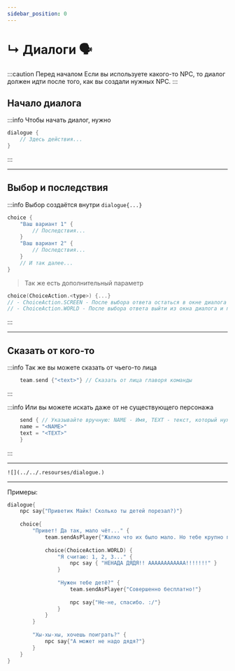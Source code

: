 ```yaml
---
sidebar_position: 0
---
```


# ↳ Диалоги 🗣️

:::caution Перед началом
Если вы используете какого-то NPC, то диалог должен идти после того, как вы создали нужных NPC.
:::
## Начало диалога

:::info Чтобы начать диалог, нужно
```kts
dialogue {
    // Здесь действия...
}
```
:::

---

## Выбор и последствия

:::info Выбор создаётся внутри `dialogue{...}`
```kts
choice {
    "Ваш вариант 1" {
        // Последствия...
    }
    "Ваш вариант 2" {
        // Последствия...
    }
    // И так далее...
}
```

> Так же есть дополнительный параметр
```kts
choice(ChoiceAction.<type>) {...}
// - ChoiceAction.SCREEN - После выбора ответа остаться в окне диалога [По умолчанию]
// - ChoiceAction.WORLD - После выбора ответа выйти из окна диалога и продолжить его в мире (последующие выбору уже не будут работать)
```
:::

---

## Сказать от кого-то

:::info Так же вы можете сказать от чьего-то лица

```kts
    team.send {"<text>"} // Сказать от лица главоря команды
```
:::

:::info Или вы можете искать даже от не существующего персонажа

```kts
    send { // Указывайте вручную: NAME - Имя, TEXT - текст, который нужно показать
	name = "<NAME>"
	text = "<TEXT>"
    }
```
:::

---

`![](../../.resourses/dialogue.)`

---

Примеры:
```kts
dialogue{
    npc say{"Приветик Майк! Сколько ты детей порезал?)"}
    
    choice{
        "Привет! Да так, мало чёт..." {
            team.sendAsPlayer{"Жалко что их было мало. Но тебе крупно повезло)"}
            
            choice(ChoiceAction.WORLD) {
                "Я считаю: 1, 2, 3..." {
                    npc say { "НЕНАДА ДЯДЯ!! АААААААААААА!!!!!!!" }
                }
                
                "Нужен тебе детё?" {
                    team.sendAsPlayer{"Совершенно бесплатно!"}
                    
                    npc say{"Не-не, спасибо. :/"}
                }
            }
        }
        
        "Хы-хы-хы, хочешь поиграть?" {
            npc say{"А может не надо дядя?"}
        }
    }
}
```
